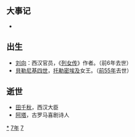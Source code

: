 {{yearTOC|-77|西汉'''[[元凤|元凤]]四年'''}}

== 大事记 ==
*

== 出生 ==
* [[刘向|刘向]]：西汉官员，《[[列女传|列女传]]》作者。（前6年去世）
* [[貝勒尼基四世|貝勒尼基四世]]，[[托勒密埃及|托勒密埃及]]女王。（[[前55年|前55年]]去世）

== 逝世 ==
{{Wikisource year mention}}
* [[田千秋|田千秋]]，西汉大臣
* [[阿塔_(古罗马)|阿塔]]，古罗马喜剧诗人

[[Category:前77年|*]]
[[Category:前70年代|7年]]
[[Category:前1世纪各年|7]]
